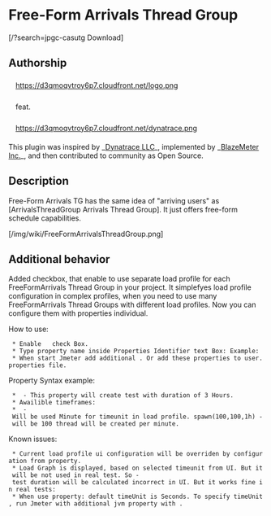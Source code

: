 = Free-Form Arrivals Thread Group =

<span class=''>[/?search=jpgc-casutg <i class='fa fa-download'></i> Download]</span>

== Authorship ==
<div class="pull-right text-center" style="margin-left: 1em; line-height: 200%;">
[http://blazemeter.com/?utm_source=jmplinnerpages&utm_medium=cpc&utm_content=jmpininnerpgs&utm_campaign=JMeter%2BPlug%2BIn%2BWiki https://d3qmoqvtroy6p7.cloudfront.net/logo.png]

feat.

[http://www.dynatrace.com/?utm_source=jmplinnerpages&utm_medium=cpc&utm_content=jmpininnerpgs&utm_campaign=JMeter%2BPlug%2BIn%2BWiki https://d3qmoqvtroy6p7.cloudfront.net/dynatrace.png]
</div>

This plugin was inspired by _[http://www.dynatrace.com/?utm_source=jmplinnerpages&utm_medium=cpc&utm_content=jmpininnerpgs&utm_campaign=JMeter%2BPlug%2BIn%2BWiki Dynatrace LLC]_, implemented by _[http://blazemeter.com/?utm_source=jmplinnerpages&utm_medium=cpc&utm_content=jmpininnerpgs&utm_campaign=JMeter%2BPlug%2BIn%2BWiki BlazeMeter Inc.]_, and then contributed to community as Open Source.

== Description ==

Free-Form Arrivals TG has the same idea of "arriving users" as [ArrivalsThreadGroup Arrivals Thread Group]. It just offers free-form schedule capabilities.

[/img/wiki/FreeFormArrivalsThreadGroup.png]

== Additional behavior ==

Added {{{Use identification property for profile}}} checkbox, that enable to use separate load profile for each FreeFormArrivals Thread Group in your project.
It simplefyes load profile configuration in complex profiles, when you need to use many FreeFormArrivals Thread Groups with different load profiles.
Now you can configure them with properties individual.


How to use:
  * Enable  {{{Use identification property for profile}}} check Box.
  * Type property name inside Properties Identifier text Box: Example: {{{operation.one.loadprofile}}}
  * When start Jmeter add additional {{{-J operation.one.loadprofile=spawn(1,100,1h) -J operation.one.loadprofile.timeunit=S}}}. Or add these properties to user.properties file.

Property Syntax example:
  * {{{operation.one.loadprofile=spawn(1,100,60m) spawn(100,100,1h) spawn(spawn(100,1,3600s)}}} - This property will create test with duration of 3 Hours.
  * Awailible timeframes: {{{s - seconds, m - minutes, h - hours}}}
  * {{{operation.one.loadprofile.timeunit=M}}} - Will be used Minute for timeunit in load profile. spawn(100,100,1h) - will be 100 thread will be created per minute.

Known issues:
  * Current load profile ui configuration will be overriden by configuration from property.
  * Load Graph is displayed, based on selected timeunit from UI. But it will be not used in real test. So - test duration will be calculated incorrect in UI. But it works fine in real tests:
  * When use property: default timeUnit is Seconds. To specify timeUnit, run Jmeter with additional jvm property with {{{[cpecified property name].timeunit=M}}}.
